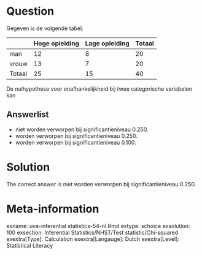 Question
========

Gegeven is de volgende tabel.

| |Hoge opleiding|Lage opleiding|Totaal
|-|-|-|-|
man|12|8|20
vrouw|13|7|20
Totaal|25|15|40

De nulhypothese voor onafhankelijkheid bij twee categorische variabelen kan 

Answerlist
----------
* niet worden verworpen bij significantieniveau 0.250.
* worden verworpen bij significantieniveau 0.250.
* worden verworpen bij significantieniveau 0.100.

Solution
========

The correct answer is  niet worden verworpen bij significantieniveau 0.250. 

Meta-information
================
exname: uva-inferential statistics-54-nl.Rmd 
extype: schoice 
exsolution: 100 
exsection: Inferential Statistics/NHST/Test statistic/Chi-squared
exextra[Type]: Calculation
exextra[Langauge]: Dutch 
exextra[Level]: Statistical Literacy
